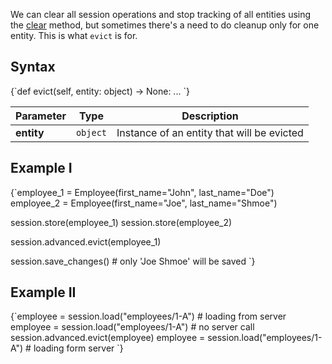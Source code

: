 
We can clear all session operations and stop tracking of all entities using the 
[clear](../../../client-api/session/how-to/clear-a-session.mdx) method, but sometimes 
there's a need to do cleanup only for one entity. This is what `evict` is for.

## Syntax

<TabItem value="evict_1" label="evict_1">
<CodeBlock language="python">
{`def evict(self, entity: object) -> None: ...
`}
</CodeBlock>
</TabItem>

| Parameter | Type | Description |
| --------- | ---- | ----------- |
| **entity** | `object` | Instance of an entity that will be evicted |

## Example I

<TabItem value="evict_2" label="evict_2">
<CodeBlock language="python">
{`employee_1 = Employee(first_name="John", last_name="Doe")
employee_2 = Employee(first_name="Joe", last_name="Shmoe")

session.store(employee_1)
session.store(employee_2)

session.advanced.evict(employee_1)

session.save_changes()  # only 'Joe Shmoe' will be saved
`}
</CodeBlock>
</TabItem>

## Example II

<TabItem value="evict_3" label="evict_3">
<CodeBlock language="python">
{`employee = session.load("employees/1-A")  # loading from server
employee = session.load("employees/1-A")  # no server call
session.advanced.evict(employee)
employee = session.load("employees/1-A")  # loading form server
`}
</CodeBlock>
</TabItem>


